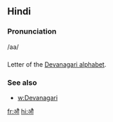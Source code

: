 == Hindi ==

=== Pronunciation ===
/aa/

=== ===

Letter of the [[Devanagari alphabet]].

=== See also ===

* [[w:Devanagari]]

[[fr:औ]]
[[hi:औ]]